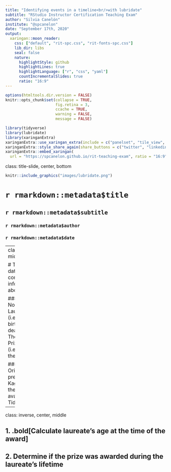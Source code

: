 ```yaml
---
title: "Identifying events in a timeline<br/>with lubridate"
subtitle: "RStudio Instructor Certification Teaching Exam"
author: "Silvia Canelón"
institute: "@spcanelon"
date: "September 17th, 2020"
output:
  xaringan::moon_reader:
    css: ["default", "rit-spc.css", "rit-fonts-spc.css"]
    lib_dir: libs
    seal: false
    nature:
      highlightStyle: github
      highlightLines: true
      highlightLanguage: ["r", "css", "yaml"]
      countIncrementalSlides: true
      ratio: "16:9"
---
```


```r
options(htmltools.dir.version = FALSE)
knitr::opts_chunk$set(collapse = TRUE,
                      fig.retina = 3,
                      ccache = TRUE,
                      warning = FALSE,
                      message = FALSE)

library(tidyverse)
library(lubridate)
library(xaringanExtra)
xaringanExtra::use_xaringan_extra(include = c("panelset", "tile_view", "share_again", "use_broadcast"))
xaringanExtra::style_share_again(share_buttons = c("twitter", "linkedin", "pocket"))
xaringanExtra::embed_xaringan(
  url = "https://spcanelon.github.io/rit-teaching-exam", ratio = "16:9")
```

class: title-slide, center, bottom

```r
knitr::include_graphics("images/lubridate.png")
```
# `r rmarkdown::metadata$title`

## `r rmarkdown::metadata$subtitle`

### `r rmarkdown::metadata$author`

### `r rmarkdown::metadata$date`

---
class: left, middle

# The dataset contains information about

### All Nobel Laureates (i.e. date of birth, date of death)
### The Nobel Prize Award (i.e. year of the award)

#### Originally prepared by Kaggle and then made available for TidyTuesday

---
class: inverse, center, middle

## 1. .bold[Calculate laureate's age at the time of the award]
 
## 2. Determine if the prize was awarded during the laureate's lifetime
